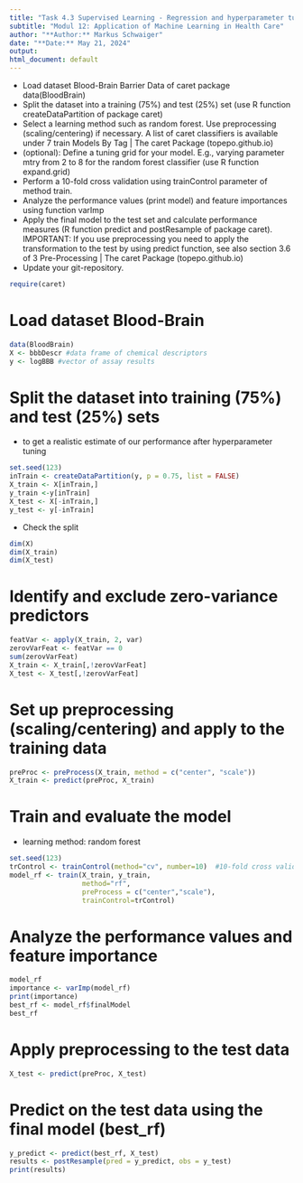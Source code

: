 ```yaml
---
title: "Task 4.3 Supervised Learning - Regression and hyperparameter tuning"
subtitle: "Modul 12: Application of Machine Learning in Health Care"
author: "**Author:** Markus Schwaiger"
date: "**Date:** May 21, 2024"
output:
html_document: default
---
```


- Load dataset Blood-Brain Barrier Data of caret package data(BloodBrain)
- Split the dataset into a training (75%) and test (25%) set (use R function createDataPartition of package caret)
- Select a learning method such as random forest. Use preprocessing (scaling/centering) if necessary. A list of caret classifiers is available under 7 train Models By Tag | The caret Package (topepo.github.io) 
- (optional): Define a tuning grid for your model. E.g., varying parameter mtry from 2 to 8 for the random forest classifier (use R function expand.grid)
- Perform a 10-fold cross validation using trainControl parameter of method train.
- Analyze the performance values (print model) and feature importances using function varImp
- Apply the final model to the test set and calculate performance measures (R function predict and postResample of package caret). IMPORTANT: If you use preprocessing you need to apply the transformation to the test by using predict function, see also section 3.6 of 3 Pre-Processing | The caret Package (topepo.github.io)
- Update your git-repository. 

```r
require(caret)
```

# Load dataset Blood-Brain
```r
data(BloodBrain)
X <- bbbDescr #data frame of chemical descriptors
y <- logBBB #vector of assay results
```

# Split the dataset into training (75%) and test (25%) sets
- to get a realistic estimate of our performance after hyperparameter tuning
```r
set.seed(123)
inTrain <- createDataPartition(y, p = 0.75, list = FALSE)
X_train <- X[inTrain,]
y_train <-y[inTrain]
X_test <- X[-inTrain,]
y_test <- y[-inTrain]
```

- Check the split
```r
dim(X)
dim(X_train)
dim(X_test)
```

# Identify and exclude zero-variance predictors
```r
featVar <- apply(X_train, 2, var)
zerovVarFeat <- featVar == 0
sum(zerovVarFeat)
X_train <- X_train[,!zerovVarFeat]
X_test <- X_test[,!zerovVarFeat]
```

# Set up preprocessing (scaling/centering) and apply to the training data
```r
preProc <- preProcess(X_train, method = c("center", "scale"))
X_train <- predict(preProc, X_train)
```

# Train and evaluate the model
- learning method: random forest
```r
set.seed(123)
trControl <- trainControl(method="cv", number=10)  #10-fold cross validation
model_rf <- train(X_train, y_train, 
                  method="rf",
                  preProcess = c("center","scale"),
                  trainControl=trControl)
```

# Analyze the performance values and feature importance
```r
model_rf
importance <- varImp(model_rf)
print(importance)
best_rf <- model_rf$finalModel
best_rf
```

# Apply preprocessing to the test data
```r
X_test <- predict(preProc, X_test)
```

# Predict on the test data using the final model (best_rf)
```r
y_predict <- predict(best_rf, X_test)
results <- postResample(pred = y_predict, obs = y_test)
print(results)
```
